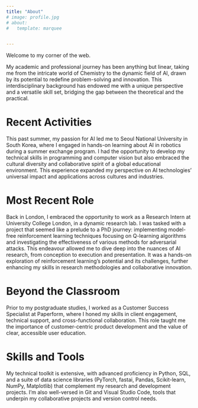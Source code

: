 ```yaml
---
title: "About"
# image: profile.jpg
# about:
#   template: marquee


---
```


Welcome to my corner of the web.

My academic and professional journey has been anything but linear, taking me from the intricate world of Chemistry to the dynamic field of AI, drawn by its potential to redefine problem-solving and innovation. This interdisciplinary background has endowed me with a unique perspective and a versatile skill set, bridging the gap between the theoretical and the practical.

# Recent Activities

This past summer, my passion for AI led me to Seoul National University in South Korea, where I engaged in hands-on learning about AI in robotics during a summer exchange program. I had the opportunity to develop my technical skills in programming and computer vision but also embraced the cultural diversity and collaborative spirit of a global educational environment. This experience expanded my perspective on AI technologies' universal impact and applications across cultures and industries.

# Most Recent Role

Back in London, I embraced the opportunity to work as a Research Intern at University College London, in a dynamic research lab. I was tasked with a project that seemed like a prelude to a PhD journey: implementing model-free reinforcement learning techniques focusing on Q-learning algorithms and investigating the effectiveness of various methods for adversarial attacks. This endeavour allowed me to dive deep into the nuances of AI research, from conception to execution and presentation. It was a hands-on exploration of reinforcement learning’s potential and its challenges, further enhancing my skills in research methodologies and collaborative innovation.

# Beyond the Classroom

Prior to my postgraduate studies, I worked as a Customer Success Specialist at Paperform, where I honed my skills in client engagement, technical support, and cross-functional collaboration. This role taught me the importance of customer-centric product development and the value of clear, accessible user education.


# Skills and Tools

My technical toolkit is extensive, with advanced proficiency in Python, SQL, and a suite of data science libraries (PyTorch, fastai, Pandas, Scikit-learn, NumPy, Matplotlib) that complement my research and development projects. I’m also well-versed in Git and Visual Studio Code, tools that underpin my collaborative projects and version control needs.


<!-- 💻 Explore my projects to witness my hands-on experience across various AI concepts and applications.

📄 View my resume for a detailed overview of my educational background and career trajectory.

📬 Reach out to discuss potential collaborations, opportunities, or simply to exchange ideas about the future of AI and its intersection with other fields. -->


